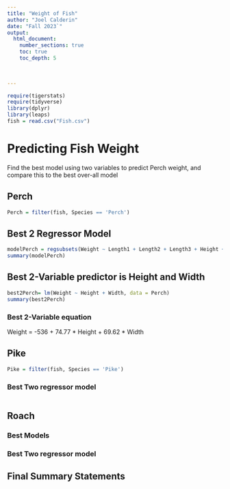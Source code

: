 ```yaml
---
title: "Weight of Fish"
author: "Joel Calderin"
date: "Fall 2023`"  
output: 
  html_document:
    number_sections: true
    toc: true
    toc_depth: 5

 
    
---
```



```r
require(tigerstats)
require(tidyverse)
library(dplyr)
library(leaps)
fish = read.csv("Fish.csv")
```

# Predicting Fish Weight

Find the best model using two variables to predict Perch weight, and compare this to the best over-all model

## Perch
```r
Perch = filter(fish, Species == 'Perch')
```

## Best 2 Regressor Model 
```r
modelPerch = regsubsets(Weight ~ Length1 + Length2 + Length3 + Height + Width, data = Perch)
summary(modelPerch)
```

## Best 2-Variable predictor is Height and Width

```r
best2Perch= lm(Weight ~ Height + Width, data = Perch)
summary(best2Perch)
```

### Best 2-Variable equation
Weight = -536 + 74.77 * Height + 69.62 * Width


## Pike
```r
Pike = filter(fish, Species == 'Pike')
```

### Best Two regressor model

```r

```


## Roach

### Best Models

### Best Two regressor model

## Final Summary Statements